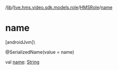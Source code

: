 /[lib](/api-reference/android/v2/home/content)/[live.hms.video.sdk.models.role](../index)/[HMSRole](index)/[name](name)

# name

[androidJvm]\

@SerializedName(value = name)

val [name](name): [String](https://kotlinlang.org/api/latest/jvm/stdlib/kotlin/-string/index.html)
